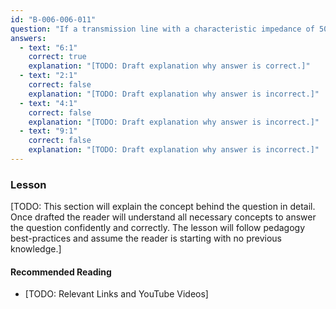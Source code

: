 ```yaml
---
id: "B-006-006-011"
question: "If a transmission line with a characteristic impedance of 50 ohms feeds a folded dipole with a feed point impedance close to 300 ohms, what impedance transformation ratio is needed to match the two?"
answers:
  - text: "6:1"
    correct: true
    explanation: "[TODO: Draft explanation why answer is correct.]"
  - text: "2:1"
    correct: false
    explanation: "[TODO: Draft explanation why answer is incorrect.]"
  - text: "4:1"
    correct: false
    explanation: "[TODO: Draft explanation why answer is incorrect.]"
  - text: "9:1"
    correct: false
    explanation: "[TODO: Draft explanation why answer is incorrect.]"
---
```


### Lesson

[TODO: This section will explain the concept behind the question in detail. Once drafted the reader will understand all necessary concepts to answer the question confidently and correctly. The lesson will follow pedagogy best-practices and assume the reader is starting with no previous knowledge.]

#### Recommended Reading

- [TODO: Relevant Links and YouTube Videos]
